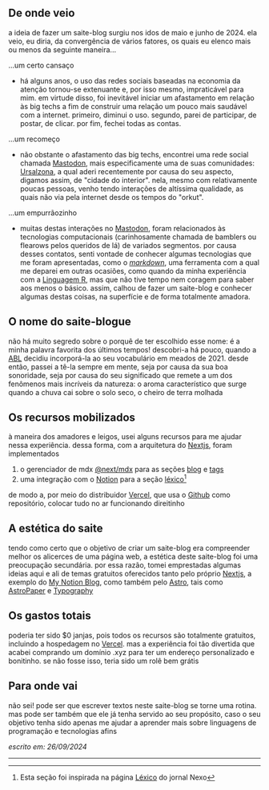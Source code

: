 ## De onde veio

a ideia de fazer um saite-blog surgiu nos idos de maio e junho de 2024. ela veio, 
eu diria, da convergência de vários fatores, os quais eu elenco mais ou menos
da seguinte maneira...

...um certo cansaço

* há alguns anos, o uso das redes sociais baseadas na economia da atenção tornou-se
extenuante e, por isso mesmo, impraticável para mim. em virtude disso, foi inevitável
iniciar um afastamento em relação às big techs a fim de construir uma relação um
pouco mais saudável com a internet. primeiro, diminui o uso. segundo, parei de participar,
de postar, de clicar. por fim, fechei todas as contas.

...um recomeço

* não obstante o afastamento das big techs, encontrei uma rede social 
chamada [Mastodon](https://joinmastodon.org/pt-BR), 
mais especificamente uma de suas comunidades: [Ursalzona](https://ursal.zone),
a qual aderi recentemente por causa do seu aspecto, digamos assim,
de "cidade do interior". nela, mesmo com relativamente poucas pessoas, 
venho tendo interações de altíssima qualidade, as quais não via pela internet
desde os tempos do "orkut".

...um empurrãozinho

* muitas destas interações no [Mastodon](https://joinmastodon.org/pt-BR),
foram relacionados às tecnologias computacionais (carinhosamente chamada de 
bamblers ou flearows pelos queridos de lá) de variados segmentos. por causa
desses contatos, senti vontade de conhecer algumas tecnologias que me foram
apresentadas, como o _[markdown](https://www.markdownguide.org/)_, uma ferramenta
com a qual me deparei em outras ocasiões, como quando da minha experiência com
a [Linguagem R](https://www.r-project.org/), mas que não tive tempo nem coragem para
saber aos menos o básico. assim, calhou de fazer um saite-blog e conhecer
algumas destas coisas, na superfície e de forma totalmente amadora.

## O nome do saite-blogue

não há muito segredo sobre o porquê de ter escolhido esse nome: é a minha palavra favorita dos 
últimos tempos! descobri-a há pouco, quando a [ABL](https://www.academia.org.br/) decidiu 
incorporá-la ao seu vocabulário em meados de 2021. desde então, passei a tê-la sempre em mente, 
seja por causa da sua boa sonoridade, seja por causa do seu significado que remete a um dos 
fenômenos mais incríveis da natureza: o aroma característico que surge quando a chuva cai sobre 
o solo seco​, o cheiro de terra molhada

## Os recursos mobilizados

à maneira dos amadores e leigos, usei alguns recursos para me ajudar nessa experiência.
dessa forma, com a arquitetura do [Nextjs](https://nextjs.org/), foram implementados

1. o gerenciador de mdx [@next/mdx](https://www.npmjs.com/package/@next/mdx) para as seções [blog](http://petricor.xyz/blog) e [tags](http://petricor.xyz/tags)
2. uma integração com o [Notion](https://www.notion.so/pt) para a seção [léxico](http://petricor.xyz/lexico)[^1]

de modo a, por meio do distribuidor [Vercel](https://vercel.com/), que usa o 
[Github](https://github.com/renribsilva/petricor) como repositório, colocar tudo no ar funcionando direitinho

## A estética do saite

tendo como certo que o objetivo de criar um saite-blog era compreender melhor os alicerces de
uma página web, a estética deste saite-blog foi uma preocupação secundária. por essa razão, 
tomei emprestadas algumas ideias aqui e ali de temas gratuitos oferecidos tanto pelo próprio 
[Nextjs](https://nextjs.org/), a exemplo do [My Notion Blog](https://vercel.com/templates/next.js/notion-blog), 
como também pelo [Astro](https://astro.build/), tais como [AstroPaper](https://astro.build/themes/details/astropaper/)
e [Typography](https://astro.build/themes/details/typography/)

## Os gastos totais

poderia ter sido $0 janjas, pois todos os recursos são totalmente gratuitos, incluindo a hospedagem
no [Vercel](https://vercel.com/). mas a experiência foi tão divertida que acabei comprando um 
domínio .xyz para ter um endereço personalizado e bonitinho. se não fosse isso, teria sido um 
rolê bem grátis

## Para onde vai

não sei! pode ser que escrever textos neste saite-blog se torne uma rotina. mas pode ser também
que ele já tenha servido ao seu propósito, caso o seu objetivo tenha sido apenas me ajudar a 
aprender mais sobre linguagens de programação e tecnologias afins

_escrito em: 26/09/2024_

---

[^1]: Esta seção foi inspirada na página [Léxico](https://www.nexojornal.com.br/lexico) do
jornal Nexo